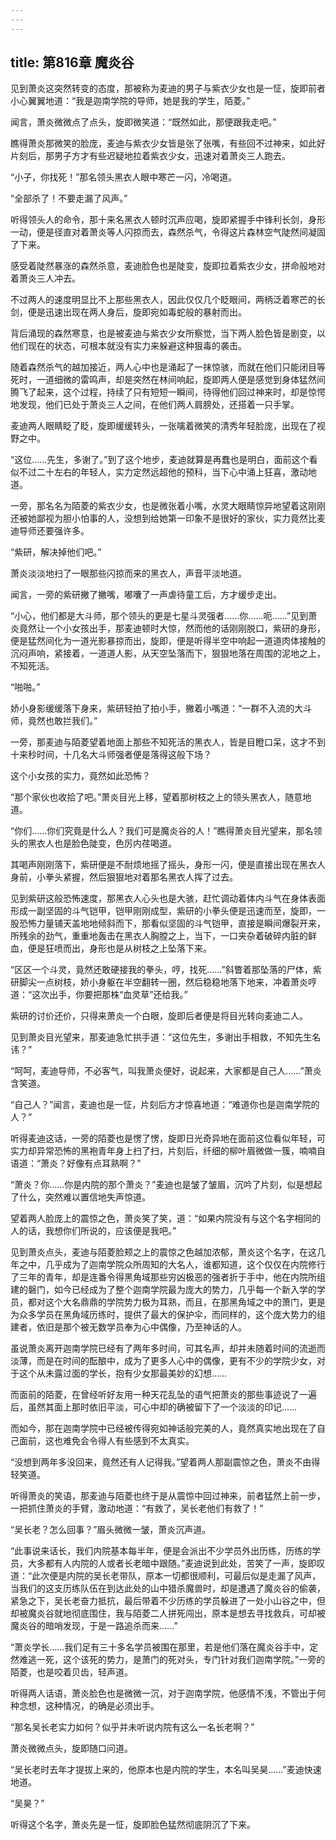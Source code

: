 ```yaml
---
---
---
```

title: 第816章 魔炎谷
---



见到萧炎这突然转变的态度，那被称为麦迪的男子与紫衣少女也是一怔，旋即前者小心翼翼地道：“我是迦南学院的导师，她是我的学生，陌菱。”

闻言，萧炎微微点了点头，旋即微笑道：“既然如此，那便跟我走吧。”

瞧得萧炎那微笑的脸庞，麦迪与紫衣少女皆是张了张嘴，有些回不过神来，如此好片刻后，那男子方才有些迟疑地拉着紫衣少女，迅速对着萧炎三人跑去。

“小子，你找死！”那名领头黑衣人眼中寒芒一闪，冷喝道。

“全部杀了！不要走漏了风声。”

听得领头人的命令，那十来名黑衣人顿时沉声应喝，旋即紧握手中锋利长剑，身形一动，便是径直对着萧炎等人闪掠而去，森然杀气，令得这片森林空气陡然间凝固了下来。

感受着陡然暴涨的森然杀意，麦迪脸色也是陡变，旋即拉着紫衣少女，拼命般地对着萧炎三人冲去。

不过两人的速度明显比不上那些黑衣人，因此仅仅几个眨眼间，两柄泛着寒芒的长剑，便是迅速出现在两人身后，旋即宛如毒蛇般的暴射而出。

背后涌现的森然寒意，也是被麦迪与紫衣少女所察觉，当下两人脸色皆是剧变，以他们现在的状态，可根本就没有实力来躲避这种狠毒的袭击。

随着森然杀气的越加接近，两人心中也是涌起了一抹惊骇，而就在他们只能闭目等死时，一道细微的雷鸣声，却是突然在林间响起，旋即两人便是感觉到身体猛然间腾飞了起来，这个过程，持续了只有短短一瞬间，待得他们回过神来时，却是惊愕地发现，他们已处于萧炎三人之间，在他们两人肩膀处，还搭着一只手掌。

麦迪两人眼睛眨了眨，旋即缓缓转头，一张噙着微笑的清秀年轻脸庞，出现在了视野之中。

“这位……先生，多谢了。”到了这个地步，麦迪就算是再蠢也是明白，面前这个看似不过二十左右的年轻人，实力定然远超他的预科，当下心中涌上狂喜，激动地道。

一旁，那名名为陌菱的紫衣少女，也是微张着小嘴，水灵大眼睛惊异地望着这刚刚还被她鄙视为胆小怕事的人，没想到给她第一印象不是很好的家伙，实力竟然比麦迪导师还要强许多。

“紫研，解决掉他们吧。”

萧炎淡淡地扫了一眼那些闪掠而来的黑衣人，声音平淡地道。

闻言，一旁的紫研撇了撇嘴，嘟囔了一声虐待童工后，方才缓步走出。

“小心，他们都是大斗师，那个领头的更是七星斗灵强者……你……呃……”见到萧炎竟然让一个小女孩出手，那麦迪顿时大惊，然而他的话刚刚脱口，紫研的身形，便是猛然间化为一道光影暴掠而出，旋即，便是听得半空中响起一道道肉体接触的沉闷声响，紧接着，一道道人影，从天空坠落而下，狠狠地落在周围的泥地之上，不知死活。

“啪啪。”

娇小身影缓缓落下身来，紫研轻拍了拍小手，撇着小嘴道：“一群不入流的大斗师，竟然也敢拦我们。”

一旁，那麦迪与陌菱望着地面上那些不知死活的黑衣人，皆是目瞪口呆，这才不到十来秒时间，十几名大斗师强者便是落得这般下场？

这个小女孩的实力，竟然如此恐怖？

“那个家伙也收拾了吧。”萧炎目光上移，望着那树枝之上的领头黑衣人，随意地道。

“你们……你们究竟是什么人？我们可是魔炎谷的人！”瞧得萧炎目光望来，那名领头的黑衣人也是脸色陡变，色厉内荏喝道。

其喝声刚刚落下，紫研便是不耐烦地摇了摇头，身形一闪，便是直接出现在黑衣人身前，小拳头紧握，然后狠狠地对着那名黑衣人挥了过去。

见到紫研这般恐怖速度，那黑衣人心头也是大骇，赶忙调动着体内斗气在身体表面形成一副坚固的斗气铠甲，铠甲刚刚成型，紫研的小拳头便是迅速而至，旋即，一股恐怖力量铺天盖地地倾斜而下，那看似坚固的斗气铠甲，直接是瞬间爆裂开来，所残余的劲气，重重地轰击在黑衣人胸膛之上，当下，一口夹杂着破碎内脏的鲜血，便是狂喷而出，身形也是从树枝之上坠落下来。

“区区一个斗灵，竟然还敢硬接我的拳头，哼，找死……”斜瞥着那坠落的尸体，紫研脚尖一点树枝，娇小身躯在半空翻转一圈，然后稳稳地落下地来，冲着萧炎哼道：“这次出手，你要把那株“血灵草”还给我。”

紫研的讨价还价，只得来萧炎一个白眼，旋即后者便是将目光转向麦迪二人。

见到萧炎目光望来，那麦迪急忙拱手道：“这位先生，多谢出手相救，不知先生名讳？”

“呵呵，麦迪导师，不必客气，叫我萧炎便好，说起来，大家都是自己人……”萧炎含笑道。

“自己人？”闻言，麦迪也是一怔，片刻后方才惊喜地道：“难道你也是迦南学院的人？”

听得麦迪这话，一旁的陌菱也是愣了愣，旋即日光奇异地在面前这位看似年轻，可实力却异常恐怖的黑袍青年身上扫了扫，片刻后，纤细的柳叶眉微做一簇，喃喃自语道：“萧炎？好像有点耳熟啊？”

“萧炎？你……你是内院的那个萧炎？”麦迪也是皱了皱眉，沉吟了片刻，似是想起了什么，突然难以置信地失声惊道。

望着两人脸庞上的震惊之色，萧炎笑了笑，道：“如果内院没有与这个名字相同的人的话，我想你们所说的，应该便是我吧。”

见到萧炎点头，麦迪与陌菱脸颊之上的震惊之色越加浓郁，萧炎这个名字，在这几年之中，几乎成为了迦南学院众所周知的大名人，谁都知道，这个仅仅在内院修行了三年的青年，却是连番令得黑角域那些穷凶极恶的强者折于手中，他在内院所组建的磐门，如今已经成为了整个迦南学院最为庞大的势力，几乎每一个新入学的学员，都对这个大名鼎鼎的学院势力极为耳熟，而且，在那黑角域之中的萧门，更是为众多学员在黑角域历练时，提供了最大的保护伞，而同样的，这个庞大势力的组建者，依旧是那个被无数学员奉为心中偶像，乃至神话的人。

虽说萧炎离开迦南学院已经有了两年多时间，可其名声，却并未随着时间的流逝而淡薄，而是在时间的酝酿中，成为了更多人心中的偶像，更有不少的学院少女，对于这个从未露过面的学长，抱有少女那最美妙的幻想……

而面前的陌菱，在曾经听好友用一种天花乱坠的语气把萧炎的那些事迹说了一遍后，虽然其面上那时依旧平淡，可心中却的确被留下了一个淡淡的印记……

而如今，那在迦南学院中已经被传得宛如神话般完美的人，竟然真实地出现在了自己面前，这也难免会令得人有些感到不太真实。

“没想到两年多没回来，竟然还有人记得我。”望着两人那副震惊之色，萧炎不由得轻笑道。

听得萧炎的笑语，那麦迪与陌菱也终于是从震惊中回过神来，前者猛然上前一步，一把抓住萧炎的手臂，激动地道：“有救了，吴长老他们有救了！”

“吴长老？怎么回事？”眉头微微一皱，萧炎沉声道。

“此事说来话长，我们内院基本每半年，便是会派出不少学员外出历练，历练的学员，大多都有人内院的人或者长老暗中跟随。”麦迪说到此处，苦笑了一声，旋即叹道：“此次便是内院的吴长老带队，原本一切都很顺利，可最后似是走漏了风声，当我们的这支历练队伍在到达此处的山中猎杀魔兽时，却是遭遇了魔炎谷的偷袭，紧急之下，吴长老奋力抵抗，最后带着不少历练的学员躲进了一处小山谷之中，但却被魔炎谷就地彻底围住，我与陌菱二人拼死闯出，原本是想去寻找救兵，可却被魔炎谷的暗哨发现，于是一路追杀而来……”

“萧炎学长……我们足有三十多名学员被围在那里，若是他们落在魔炎谷手中，定然难逃一死，这个该死的势力，是萧门的死对头，专门针对我们迦南学院。”一旁的陌菱，也是咬着贝齿，轻声道。

听得两人话语，萧炎脸色也是微微一沉，对于迦南学院，他感情不浅，不管出于何种念想，这种情况，的确是必须出手。

“那名吴长老实力如何？似乎并未听说内院有这么一名长老啊？”

萧炎微微点头，旋即随口问道。

“吴长老时去年才提拔上来的，他原本也是内院的学生，本名叫吴昊……”麦迪快速地道。

“吴昊？”

听得这个名字，萧炎先是一怔，旋即脸色猛然彻底阴沉了下来。